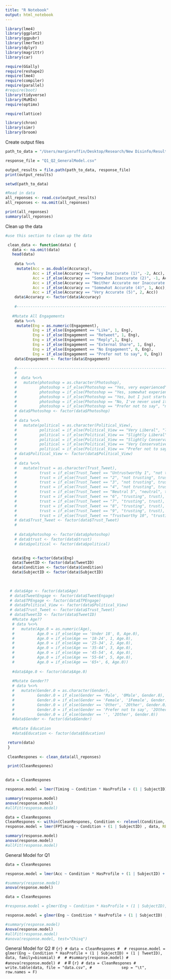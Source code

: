 ```yaml
---
title: "R Notebook"
output: html_notebook
---
```



```r
library(lme4)
library(ggplot2)
library(ggpubr)
library(lmerTest)
library(dplyr)
library(magrittr)
library(car)

require(GGally)
require(reshape2)
require(lme4)
require(compiler)
require(parallel)
#require(boot)
library(tidyverse)
library(MuMIn)
require(optimx)

require(lattice)

library(chron)
library(simr)
library(broom)
```

Create output files
```r
path_to_data = "/Users/margieruffin/Desktop/Research/New Disinfo/Results/Data Collection 3/Fixed LMER/"

response_file = "Q1_Q2_GeneralModel.csv"

output_results = file.path(path_to_data, response_file)
print(output_results)

setwd(path_to_data)

#Read in data
all_reponses <- read.csv(output_results)
all_reponses <- na.omit(all_reponses)

print(all_reponses)
summary(all_reponses)

```

Clean up the data
```r
#use this section to clean up the data

 clean_data <- function(data) {
   data <- na.omit(data)
   head(data)
    
    data %<>%
     mutate(Acc = as.double(Accuracy),
            Acc = if_else(Accuracy == "Very Inaccurate (1)", -2, Acc),
            Acc = if_else(Accuracy == "Somewhat Inaccurate (2)", -1, Acc),
            Acc = if_else(Accuracy == "Neither Accurate nor Inaccurate (3)", 0, Acc),
            Acc = if_else(Accuracy == "Somewhat Accurate (4)", 1, Acc),
            Acc = if_else(Accuracy == "Very Accurate (5)", 2, Acc))
    data$Accuracy <- factor(data$Accuracy)
    
    #--------------------------------------------------------------------------------------------------
    
   #Mutate All Engagements
    data %<>%
     mutate(Eng = as.numeric(Engagement),
            Eng = if_else(Engagement == "Like", 1, Eng),
            Eng = if_else(Engagement == "Retweet", 1, Eng),
            Eng = if_else(Engagement == "Reply",1, Eng),
            Eng = if_else(Engagement == "External Share", 1, Eng),
            Eng = if_else(Engagement == "No Engagement", 0, Eng),
            Eng = if_else(Engagement == "Prefer not to say", 0, Eng))
    data$Engagement <- factor(data$Engagement)
    
    #--------------------------------------------------------------------------------------------------
    # 
    #  data %<>%
    #   mutate(photoshop = as.character(Photoshop),
    #          photoshop = if_else(Photoshop == "Yes, very experienced", "yes experience", photoshop),
    #          photoshop = if_else(Photoshop == "Yes, somewhat experienced", "yes experience", photoshop),
    #          photoshop = if_else(Photoshop == "Yes, but I just started using it", "yes experience", photoshop),
    #          photoshop = if_else(Photoshop == "No, I've never used it", "no experience", photoshop),
    #          photoshop = if_else(Photoshop == "Prefer not to say", "no experience", photoshop))
    # data$Photoshop <- factor(data$Photoshop)
    # 
    # data %<>%
    #   mutate(political = as.character(Political_View),
    #          political = if_else(Political_View == "Very Liberal", "liberal", political),
    #          political = if_else(Political_View == "Slightly Liberal", "liberal", political),
    #          political = if_else(Political_View == "Slightly Conservative", "conservative", political),
    #          political = if_else(Political_View == "Very Conservative", "conservative", political),
    #          political = if_else(Political_View == "Prefer not to say", "conservative", political))
    # data$Political_View <- factor(data$Political_View)
    # 
    # data %<>%
    #   mutate(trust = as.character(Trust_Tweet),
    #          trust = if_else(Trust_Tweet == "Untrustworthy 1", "not trusting", trust),
    #          trust = if_else(Trust_Tweet == "2", "not trusting", trust),
    #          trust = if_else(Trust_Tweet == "3", "not trusting", trust),
    #          trust = if_else(Trust_Tweet == "4", "not trusting", trust),
    #          trust = if_else(Trust_Tweet == "Neutral 5", "neutral", trust),
    #          trust = if_else(Trust_Tweet == "6", "trusting", trust), 
    #          trust = if_else(Trust_Tweet == "7", "trusting", trust), 
    #          trust = if_else(Trust_Tweet == "8", "trusting", trust), 
    #          trust = if_else(Trust_Tweet == "9", "trusting", trust), 
    #          trust = if_else(Trust_Tweet == "Trustworthy 10", "trusting", trust))
    # data$Trust_Tweet <- factor(data$Trust_Tweet)
    # 
    
    # data$photoshop <- factor(data$photoshop)
    # data$trust <- factor(data$trust)
    # data$political <- factor(data$political)
  

   data$Eng <-factor(data$Eng)
   data$TweetID <- factor(data$TweetID)
   data$Condition <- factor(data$Condition)
   data$SubjectID <- factor(data$SubjectID)

   
   
  # data$Age <- factor(data$Age)
  # data$TweetEngage <- factor(data$TweetEngage)
  # data$TPEngage <- factor(data$TPEngage)
  # data$Political_View <- factor(data$Political_View)
  # data$Trust_Tweet <- factor(data$Trust_Tweet)
  # data$TweetID <- factor(data$TweetID)
   #Mutate Age??
   # data %<>%
   #   mutate(Age.0 = as.numeric(Age),
   #          Age.0 = if_else(Age == 'Under 18', 0, Age.0),
   #          Age.0 = if_else(Age == '18-24', 1, Age.0),
   #          Age.0 = if_else(Age == '25-34', 2, Age.0),
   #          Age.0 = if_else(Age == '35-44', 3, Age.0),
   #          Age.0 = if_else(Age == '45-54', 4, Age.0),
   #          Age.0 = if_else(Age == '55-64', 5, Age.0),
   #          Age.0 = if_else(Age == '65+', 6, Age.0))
           
   #data$Age.0 <- factor(data$Age.0)
   
   #Mutate Gender??
   # data %<>%
   #   mutate(Gender.0 = as.character(Gender),
   #          Gender.0 = if_else(Gender == 'Male', '0Male', Gender.0),
   #          Gender.0 = if_else(Gender == 'Female', '1Female', Gender.0),
   #          Gender.0 = if_else(Gender == 'Other', '2Other', Gender.0),
   #          Gender.0 = if_else(Gender == 'Prefer not to say', '2Other', Gender.0),
   #          Gender.0 = if_else(Gender == '', '2Other', Gender.0))
   #data$Gender <- factor(data$Gender)
    
   #Mutate Education
   #data$Education <- factor(data$Education)

 return(data)
 }
 
 CleanRespones <- clean_data(all_reponses)

 print(CleanRespones)
 

```
```r
data = CleanRespones

response.model = lmer(Timing ~ Condition * HasProfile + (1 | SubjectID), data, REML = FALSE) # + (1|TweetID)

summary(response.model)
anova(response.model)
#allFit(response.model)

```
```r
data = CleanRespones
CleanRespones <- within(CleanRespones, Condition <- relevel(Condition, ref = "2"))
response.model = lmer(FPTiming ~ Condition + (1 | SubjectID) , data, REML = FALSE) # + (1|TweetID)

summary(response.model)
anova(response.model)
#allFit(response.model)
```


General Model for Q1
```r
data = CleanRespones

response.model = lmer(Acc ~ Condition * HasProfile + (1 | SubjectID) + (1|TweetID), data, REML = FALSE)

#summary(response.model)
anova(response.model)
```

```r
data = CleanRespones

#response.model = glmer(Eng ~ Condition * HasProfile + (1 | SubjectID), data, family=binomial) #+ (1 | TweetID)

response.model = glmer(Eng ~ Condition * HasProfile + (1 | SubjectID) , data, family=binomial) #+ (1 | TweetID)

#summary(response.model)
Anova(response.model)
#allFit(response.model)
#anova(response.model, test="Chisq")
```


General Model for Q2
# ```{r}
# data = CleanRespones
# 
# response.model = glmer(Eng ~ Condition * HasProfile + (1 | SubjectID) + (1 | TweetID), data, family=binomial)
# 
# #summary(response.model)
# #anova(response.model)
# 
# ```
# ```{r}
# data = CleanRespones
# write.table(data, file = "data.csv",
#             sep = "\t", row.names = F)
```


